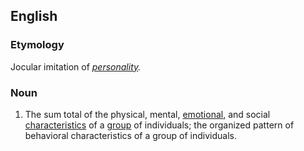 ==English==

===Etymology===
Jocular imitation of ''[[personality]].''

===Noun===
{{en-noun|groupalities}}

# {{rare|humorous}} The sum total of the physical, mental, [[emotional]], and social [[characteristics]] of a [[group]] of individuals; the organized pattern of behavioral characteristics of a group of individuals.